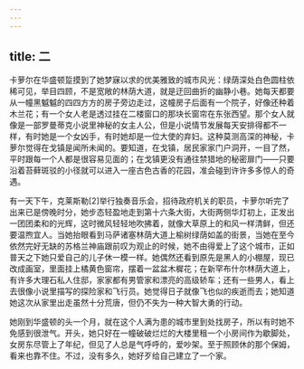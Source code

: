 ```yaml
---
---
---
```

title: 二
---




卡萝尔在华盛顿踅摸到了她梦寐以求的优美雅致的城市风光：绿荫深处白色圆柱依稀可见，举目四顾，不是宽敞的林荫大道，就是迂回曲折的幽静小巷。她每天都要从一幢黑魆魆的四四方方的房子旁边走过，这幢房子后面有一个院子，好像还种着木兰花；有一个女人老是透过挂在二楼窗口的那块长窗帘在东张西望。那个女人就像是一部罗曼蒂克小说里神秘的女主人公，但是小说情节发展每天安排得都不一样，有时她是一个女凶手，有时她却是一位大使的弃妇。这种莫测高深的神秘，卡萝尔觉得在戈镇是闻所未闻的。要知道，在戈镇，居民家家门户洞开，一目了然，平时跟每一个人都是很容易见面的；在戈镇更没有通往禁猎地的秘密扉门——只要沿着苔藓斑驳的小径就可以进入一座古色古香的花园，准会碰到许许多多惊人的奇遇。

有一天下午，克莱斯勒[2]举行独奏音乐会，招待政府机关的职员，卡萝尔听完了出来已是傍晚时分，她步态轻盈地走到第十六条大街，大街两侧华灯初上，正发出一团团柔和的光辉，这时微风轻轻地吹拂着，就像大草原上的和风一样清鲜，但还要温煦宜人。当她抬眼看到马萨诸塞林荫大道上榆树绿荫如盖的街景，当她在至今依然完好无缺的苏格兰神庙跟前叹为观止的时候，她不由得爱上了这个城市，正如普天之下她只爱自己的儿子休一模一样。她偶然还看到原先是黑人的小棚屋，现已改成画室，里面挂上橘黄色窗帘，摆着一盆盆木樨花；在新罕布什尔林荫大道上，有许多大理石私人住邸，家家都有男管家和漂亮的高级轿车；还有一些男人，看上去很像小说里描写的探险家和飞行员。她觉得日子就像飞也似的疾逝而去；她知道她这次从家里出走虽然十分荒唐，但仍不失为一种大智大勇的行动。

她刚到华盛顿的头一个月，就在这个人满为患的城市里到处找房子，所以有时她不免感到很泄气。开头，她只好在一幢破破烂烂的大楼里租一个小房间作为歇脚处，女房东尽管上了年纪，但见了人总是气呼呼的，爱吵架。至于照顾休的那个保姆，看来也靠不住。不过，没有多久，她好歹给自己建立了一个家。